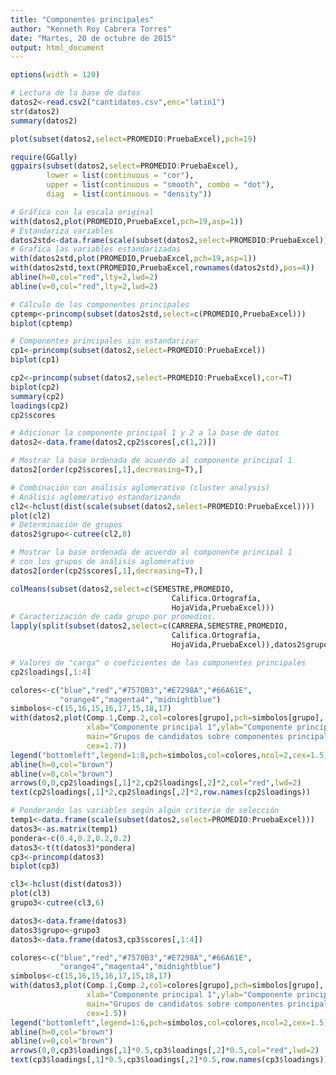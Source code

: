```yaml
---
title: "Componentes principales"
author: "Kenneth Roy Cabrera Torres"
date: "Martes, 20 de octubre de 2015"
output: html_document
---
```


```r
options(width = 120)
```

```r
# Lectura de la base de datos
datos2<-read.csv2("cantidatos.csv",enc="latin1")
str(datos2)
summary(datos2)
```

```r
plot(subset(datos2,select=PROMEDIO:PruebaExcel),pch=19)
```

```r
require(GGally)
ggpairs(subset(datos2,select=PROMEDIO:PruebaExcel),
        lower = list(continuous = "cor"),
        upper = list(continuous = "smooth", combo = "dot"),
        diag  = list(continuous = "density"))
```

```r
# Gráfica con la escala original
with(datos2,plot(PROMEDIO,PruebaExcel,pch=19,asp=1))
# Estandariza variables
datos2std<-data.frame(scale(subset(datos2,select=PROMEDIO:PruebaExcel)))
# Grafica las variables estandarizadas
with(datos2std,plot(PROMEDIO,PruebaExcel,pch=19,asp=1))
with(datos2std,text(PROMEDIO,PruebaExcel,rownames(datos2std),pos=4))
abline(h=0,col="red",lty=2,lwd=2)
abline(v=0,col="red",lty=2,lwd=2)
```

```r
# Cálculo de las componentes principales
cptemp<-princomp(subset(datos2std,select=c(PROMEDIO,PruebaExcel)))
biplot(cptemp)
```

```r
# Componentes principales sin estandarizar
cp1<-princomp(subset(datos2,select=PROMEDIO:PruebaExcel))
biplot(cp1)

cp2<-princomp(subset(datos2,select=PROMEDIO:PruebaExcel),cor=T)
biplot(cp2)
summary(cp2)
loadings(cp2)
cp2$scores

```

```r
# Adicionar la componente principal 1 y 2 a la base de datos
datos2<-data.frame(datos2,cp2$scores[,c(1,2)])
```

```r
# Mostrar la base ordenada de acuerdo al componente principal 1
datos2[order(cp2$scores[,1],decreasing=T),]

```



```r

# Combinación con análisis aglomerativo (cluster analysis)
# Análisis aglomerativo estandarizando
cl2<-hclust(dist(scale(subset(datos2,select=PROMEDIO:PruebaExcel))))
plot(cl2)
# Determinación de grupos
datos2$grupo<-cutree(cl2,8)
```


```r

# Mostrar la base ordenada de acuerdo al componente principal 1
# con los grupos de análisis aglomerativo
datos2[order(cp2$scores[,1],decreasing=T),]
```

```r
colMeans(subset(datos2,select=c(SEMESTRE,PROMEDIO,
                                    Califica.Ortografía,
                                    HojaVida,PruebaExcel)))
# Caracterización de cada grupo por promedios.
lapply(split(subset(datos2,select=c(CARRERA,SEMESTRE,PROMEDIO,
                                    Califica.Ortografía,
                                    HojaVida,PruebaExcel)),datos2$grupo),summary)
```

```r
# Valores de "carga" o coeficientes de las componentes principales
cp2$loadings[,1:4]

colores<-c("blue","red","#7570B3","#E7298A","#66A61E",
           "orange4","magenta4","midnightblue")
simbolos<-c(15,16,15,16,17,15,18,17)
with(datos2,plot(Comp.1,Comp.2,col=colores[grupo],pch=simbolos[grupo],
                 xlab="Componente principal 1",ylab="Componente principal 2",
                 main="Grupos de candidatos sobre componentes principales",
                 cex=1.7))
legend("bottomleft",legend=1:8,pch=simbolos,col=colores,ncol=2,cex=1.5)
abline(h=0,col="brown")
abline(v=0,col="brown")
arrows(0,0,cp2$loadings[,1]*2,cp2$loadings[,2]*2,col="red",lwd=2)
text(cp2$loadings[,1]*2,cp2$loadings[,2]*2,row.names(cp2$loadings))

```

```r

# Ponderando las variables según algún criterio de selección
temp1<-data.frame(scale(subset(datos2,select=PROMEDIO:PruebaExcel)))
datos3<-as.matrix(temp1)
pondera<-c(0.4,0.2,0.2,0.2)
datos3<-t(t(datos3)*pondera)
cp3<-princomp(datos3)
biplot(cp3)

cl3<-hclust(dist(datos3))
plot(cl3)
grupo3<-cutree(cl3,6)

datos3<-data.frame(datos3)
datos3$grupo<-grupo3
datos3<-data.frame(datos3,cp3$scores[,1:4])

colores<-c("blue","red","#7570B3","#E7298A","#66A61E",
           "orange4","magenta4","midnightblue")
simbolos<-c(15,16,15,16,17,15,18,17)
with(datos3,plot(Comp.1,Comp.2,col=colores[grupo],pch=simbolos[grupo],
                 xlab="Componente principal 1",ylab="Componente principal 2",
                 main="Grupos de candidatos sobre componentes principales",
                 cex=1.5))
legend("bottomleft",legend=1:6,pch=simbolos,col=colores,ncol=2,cex=1.5)
abline(h=0,col="brown")
abline(v=0,col="brown")
arrows(0,0,cp3$loadings[,1]*0.5,cp3$loadings[,2]*0.5,col="red",lwd=2)
text(cp3$loadings[,1]*0.5,cp3$loadings[,2]*0.5,row.names(cp3$loadings))
```

